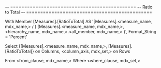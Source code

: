 -- =============================================
-- Ratio to Total
-- =============================================

With 
		Member [Measures].[RatioToTotal] AS 
		'[Measures].<measure_name, mdx_name,> /
		( [Measures].<measure_name, mdx_name,>, <hierarchy_name, mdx_name,>.<all_member, mdx_name,> )',
		Format_String = 'Percent'

Select	{[Measures].<measure_name, mdx_name,>, [Measures].[RatioToTotal]} on Columns,
		<column_axis, mdx_set,> on Rows

From	<from_clause, mdx_name,>
Where	<where_clause, mdx_set,>	

